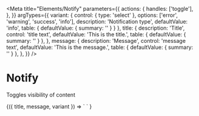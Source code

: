 
<Meta
  title="Elements/Notify"
  parameters={{
    actions: {
      handles: ['toggle'],
    },
  }}
  argTypes={{
    variant: {
      control: { type: 'select' },
      options: ['error', 'warning', 'success', 'info'],
      description: 'Notification type',
      defaultValue: 'info',
      table: { defaultValue: { summary: '' } }
    },
    title: {
      description: 'Title',
      control: 'title text',
      defaultValue: 'This is the title.',
      table: { defaultValue: { summary: '' } },
    },
    message: {
      description: 'Message',
      control: 'message text',
      defaultValue: 'This is the message.',
      table: { defaultValue: { summary: '' } },
    },
  }}
/>

# Notify

Toggles visibility of content

<Canvas>
  <Story
    name='Notify'
  >
    {({ title, message, variant }) => `
      <v-notify
        title='${title}'
        message='${message}'
        variant='${variant}'
      >
      </v-notify>
    `
    }
  </Story>
</Canvas>
